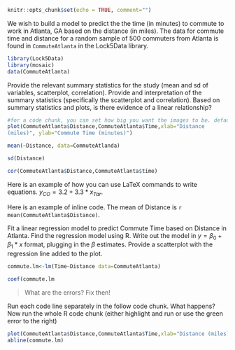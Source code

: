 

```{r setup, include=FALSE}
knitr::opts_chunk$set(echo = TRUE, comment="")
```


<!-- Use these arrows and dashes to add a text comment that won't appear in the knitted file. This is different than a comment that goes in a code chunk, where you would use # -->
<!-- The *** creates a small line to separate sections of your document -->

We wish to build a model to predict the the time (in minutes) to commute to work in Atlanta, GA based on the distance (in miles).  The data for commute time and distance for a random sample of 500 commuters from Atlanta is found in `CommuteAtlanta` in the Lock5Data library.  

```{r, message=FALSE, warning=FALSE}
library(Lock5Data) 
library(mosaic)
data(CommuteAtlanta)
```    

Provide the relevant summary statistics for the study (mean and sd of variables, scatterplot, correlation). Provide and interpretation of the summary statistics (specifically the scatterplot and correlation).  Based on summary statistics and plots, is there evidence of a linear relationship?
    
```{r, fig.width=5, fig.height=4}
#for a code chunk, you can set how big you want the images to be. default is inches
plot(CommuteAtlanta$Distance,CommuteAtlanta$Time,xlab="Distance 
(miles)", ylab="Commute Time (minutes)")
```

```{r}
mean(~Distance, data=CommuteAtlanda)
```

```{r}
sd(Distance)
```

```{r}
cor(CommuteAtlanta$Distance,CommuteAtlanta$time)
```




Here is an example of how you can use LaTeX commands to write equations. $y_{CO} = 3.2 + 3.3*x_{Tar}$.

Here is an example of inline code. The mean of Distance is 
`r mean(CommuteAtlanta$Distance)`. 

Fit a linear regression model to predict Commute Time based on Distance in Atlanta. Find the regression model using R.  Write out the model in $y=\beta_0+\beta_1*x$ format, plugging in the $\beta$ estimates. Provide a scatterplot with the regression line added to the plot.  
                
```{r}
commute.lm<-lm(Time~Distance data=CommuteAtlanta)
```

```{r}
coef(commute.lm
```

>What are the errors? Fix then!

Run each code line separately in the follow code chunk.  What happens?  Now run the whole R code chunk (either highlight and run or use the green error to the right)
```{r}
plot(CommuteAtlanta$Distance,CommuteAtlanta$Time,xlab="Distance (miles)", ylab="Commute Time (minutes)")
abline(commute.lm)
```